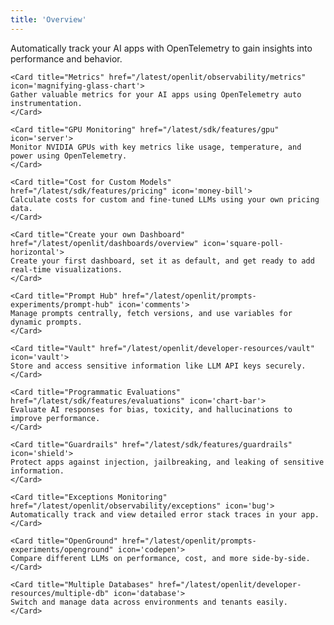 ```yaml
---
title: 'Overview'
---
```


<CardGroup cols={2}>
    <Card title="Tracing" href="/latest/openlit/observability/tracing" icon='bars-staggered'>
    Automatically track your AI apps with OpenTelemetry to gain insights into performance and behavior.
    </Card>

    <Card title="Metrics" href="/latest/openlit/observability/metrics" icon='magnifying-glass-chart'>
    Gather valuable metrics for your AI apps using OpenTelemetry auto instrumentation.
    </Card>

    <Card title="GPU Monitoring" href="/latest/sdk/features/gpu" icon='server'>
    Monitor NVIDIA GPUs with key metrics like usage, temperature, and power using OpenTelemetry.
    </Card>

    <Card title="Cost for Custom Models" href="/latest/sdk/features/pricing" icon='money-bill'>
    Calculate costs for custom and fine-tuned LLMs using your own pricing data.
    </Card>

    <Card title="Create your own Dashboard" href="/latest/openlit/dashboards/overview" icon='square-poll-horizontal'>
    Create your first dashboard, set it as default, and get ready to add real-time visualizations.
    </Card>

    <Card title="Prompt Hub" href="/latest/openlit/prompts-experiments/prompt-hub" icon='comments'>
    Manage prompts centrally, fetch versions, and use variables for dynamic prompts.
    </Card>

    <Card title="Vault" href="/latest/openlit/developer-resources/vault" icon='vault'>
    Store and access sensitive information like LLM API keys securely.
    </Card>

    <Card title="Programmatic Evaluations" href="/latest/sdk/features/evaluations" icon='chart-bar'>
    Evaluate AI responses for bias, toxicity, and hallucinations to improve performance.
    </Card>

    <Card title="Guardrails" href="/latest/sdk/features/guardrails" icon='shield'>
    Protect apps against injection, jailbreaking, and leaking of sensitive information.
    </Card>

    <Card title="Exceptions Monitoring" href="/latest/openlit/observability/exceptions" icon='bug'>
    Automatically track and view detailed error stack traces in your app.
    </Card>

    <Card title="OpenGround" href="/latest/openlit/prompts-experiments/openground" icon='codepen'>
    Compare different LLMs on performance, cost, and more side-by-side.
    </Card>

    <Card title="Multiple Databases" href="/latest/openlit/developer-resources/multiple-db" icon='database'>
    Switch and manage data across environments and tenants easily.
    </Card>
</CardGroup>